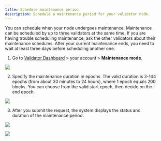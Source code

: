 ```yaml
---
title: Schedule maintenance period
description: Schedule a maintenance period for your validator node.
---
```



You can schedule when your node undergoes maintenance.
Maintenance can be scheduled by up to three validators at the same time. 
If you are having trouble scheduling maintenance, ask the other validators about their maintenance schedules.
After your current maintenance ends, you need to wait at least three days before scheduling another one.

1. Go to [Validator Dashboard](https://validator.roninchain.com) >
your account > **Maintenance mode**.
<img src={stepOne} width={280} />

2. Specify the maintenance duration in epochs. 
The valid duration is 3-144 epochs (from about 30 minutes to 24 hours), where 1 epoch equals 200 blocks.
You can choose from the valid start epoch, then decide on the end epoch.
<img src={stepTwo} width={416} />

3. After you submit the request, the system displays the status
and duration of the maintenance period.
<img src={upcomingMaintenance} width={280} />
<p> </p>
<img src={ongoingMaintenance} width={280} />
